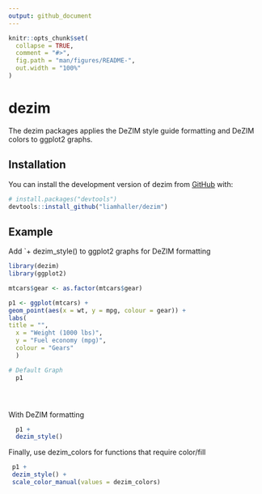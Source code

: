 ```yaml
---
output: github_document
---
```


<!-- README.md is generated from README.Rmd. Please edit that file -->

```r
knitr::opts_chunk$set(
  collapse = TRUE,
  comment = "#>",
  fig.path = "man/figures/README-",
  out.width = "100%"
)
```

# dezim

<!-- badges: start -->

<!-- badges: end -->

The dezim packages applies the DeZIM style guide formatting and DeZIM colors to ggplot2 graphs.

## Installation

You can install the development version of dezim from [GitHub](https://github.com/) with:

``` r
# install.packages("devtools")
devtools::install_github("liamhaller/dezim")
```

## Example

Add \`+ dezim_style() to ggplot2 graphs for DeZIM formatting

```r
library(dezim)
library(ggplot2)

mtcars$gear <- as.factor(mtcars$gear)

p1 <- ggplot(mtcars) +
geom_point(aes(x = wt, y = mpg, colour = gear)) +
labs(
title = "",
  x = "Weight (1000 lbs)",
  y = "Fuel economy (mpg)",
  colour = "Gears"
  )

# Default Graph
  p1





```

With DeZIM formatting

```r
  p1 +
  dezim_style()
```

Finally, use dezim_colors for functions that require color/fill

```r
 p1 +
 dezim_style() +
 scale_color_manual(values = dezim_colors)
```
